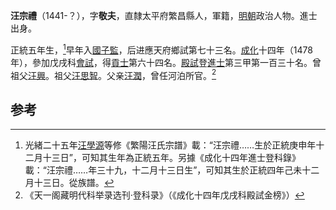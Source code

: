 '''汪宗禮'''（1441-？），字'''敬夫'''，直隸太平府繁昌縣人，軍籍，[[明朝|明朝]]政治人物。進士出身。

正統五年生，<ref>光緒二十五年[[汪學源|汪學源]]等修《繁陽汪氏宗譜》載：“汪宗禮……生於正統庚申年十二月十三日”，可知其生年為正統五年。另據《成化十四年進士登科錄》載：“汪宗禮……年三十九，十二月十三日生”，可知其生於正統四年己未十二月十三日。從族譜。</ref>早年入[[國子監|國子監]]，后进應天府鄉試第七十三名。[[成化|成化]]十四年（1478年），參加戊戌科[[會試|會試]]，得[[貢士|貢士]]第六十四名。[[殿試|殿試]]登[[進士|進士]]第三甲第一百三十名。曾祖父[[汪興|汪興]]。祖父[[汪思智|汪思智]]。父亲[[汪潤|汪潤]]，曾任河泊所官。<ref>《天一阁藏明代科举录选刊·登科录》（《成化十四年戊戌科殿試金榜》）</ref>

==参考==
{{reflist}}
{{明朝人物小作品}}
{{成化十四年戊戌科殿試金榜}}
